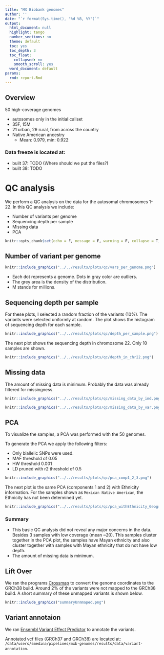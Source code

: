 ```yaml
---
title: "MX Biobank genomes"
author: ''
date: "`r format(Sys.time(), '%d %B, %Y')`"
output:
  html_document: null
  highlight: tango
  number_sections: no
  theme: default
  toc: yes
  toc_depth: 3
  toc_float:
    collapsed: no
    smooth_scroll: yes
  word_document: default
params:
  rmd: report.Rmd
---
```


## Overview

50 high-coverage genomes

- autosomes only in the initial callset
- 35F, 15M
- 21 urban, 29 rural, from across the country
- Native American ancestry
  - Mean: 0.979, min: 0.922
  

### Data freeze is located at:

- built 37: TODO (Where should we put the files?)
- built 38: TODO

# QC analysis

We perform a QC analysis on the data for the autosomal chromosomes 1-22. In this QC analysis we include:

- Number of variants per genome
- Sequencing depth per sample
- Missing data
- PCA

```r
knitr::opts_chunk$set(echo = F, message = F, warning = F, collapse = T)
```


## Number of variant per genome

```r
knitr::include_graphics("../../results/plots/qc/vars_per_genome.png")
```


- Each dot represents a genome. Dots in gray color are outliers.
- The grey area is the density of the distribution.
- M stands for millions.


## Sequencing depth per sample

For these plots, I selected a random fraction of the variants (10%).
The variants were selected uniformly at random. The plot shows the histogram of sequencing depth for each sample.

```r
knitr::include_graphics("../../results/plots/qc/depth_per_sample.png")
```


The next plot shows the sequencing depth in chromosome 22. Only 10 samples are shown.

```r
knitr::include_graphics("../../results/plots/qc/depth_in_chr22.png")
```


## Missing data

The amount of missing data is minimum. Probably the data was already filtered for missingness.

```r
knitr::include_graphics("../../results/plots/qc/missing_data_by_ind.png")
```


```r
knitr::include_graphics("../../results/plots/qc/missing_data_by_var.png")
```

## PCA

To visualize the samples, a PCA was performed with the 50 genomes.

To generate the PCA we apply the following filters:

- Only biallelic SNPs were used.
- MAF threshold of 0.05
- HW threshold 0.001
- LD pruned with r2 threshold of 0.5


```r
knitr::include_graphics("../../results/plots/qc/pca_comp1_2_3.png")
```

The next plot is the same PCA (components 1 and 2) with Ethnicity information. For the samples shown as `Mexican Native American`, the Ethnicity has not been determined yet.

```r
knitr::include_graphics("../../results/plots/qc/pca_withEthnicity_Geography.png")
```


### Summary

- This basic QC analysis did not reveal any major concerns in the data. Besides 3 samples with low
coverage (mean ~20). This samples cluster together in the PCA plot, the samples have Mayan ethnicity and also cluster together with samples with Mayan ethnicity that do not have low depth.
- The amount of missing data is minimum.

## Lift Over

We ran the programs [Crossmap](http://crossmap.sourceforge.net/) to convert the genome coordinates to the GRCh38 build. Around 2% of the variants were not mapped to the GRCh38 build. A short summary of these unmapped variants is shown below.

```r
knitr::include_graphics("summaryUnmmaped.png")
```



## Variant annotaion

We ran [Ensembl Variant Effect Predictor](https://www.ensembl.org/info/docs/tools/vep/index.html) to annotate the variants.

Annotated vcf files (GRCh37 and GRCh38) are located at: `/data/users/smedina/pipelines/mxb-genomes/results/data/variant-annotation`.